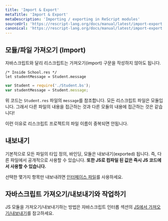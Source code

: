 ```yaml
---
title: 'Import & Export'
metaTitle: 'Import & Export'
metaDescription: 'Importing / exporting in ReScript modules'
sourceUrl: 'https://rescript-lang.org/docs/manual/latest/import-export'
canonical: 'https://rescript-lang.org/docs/manual/latest/import-export'
---
```


## 모듈/파일 가져오기 (Import)

자바스크립트와 달리 리스크립트는 가져오기(import) 구문을 작성하지 않아도 됩니다.

```reason
/* Inside School.res */
let studentMessage = Student.message
```

```javascript
var Student = require('./Student.bs');
var studentMessage = Student.message;
```

위 코드는 `Student.res` 파일의 `message`를 참조합니다.
모든 리스크립트 파일은 모듈입니다. 그래서 다른 파일의 내용을 접근하는 것과 다른 모듈의 내용에 접근하는 것은 같습니다!

이런 이유로 리스크립트 프로젝트의 파일 이름이 중복되면 안됩니다.

## 내보내기

기본적으로 모든 파일의 타입 정의, 바인딩, 모듈은 내보내기(exported) 됩니다. 즉, 다른 파일에서 공개적으로 사용할 수 있습니다.
**또한 JS로 컴파일 된 값은 즉시 JS 코드에서 사용할 수 있습니다.**

선택한 몇가지 항목만 내보내려면 [인터페이스 파일](/Language-Features/21-Module#시그니쳐)를 사용하세요.

## 자바스크립트 가져오기/내보내기와 작업하기

JS 모듈을 가져오기/내보내기하는 방법은 자바스크립트 인터롭 섹션의 [JS에서 가져오기/내보내기](/JavaScript-Interop/06-Import-from-Export-to-JS)를 참고하세요.
